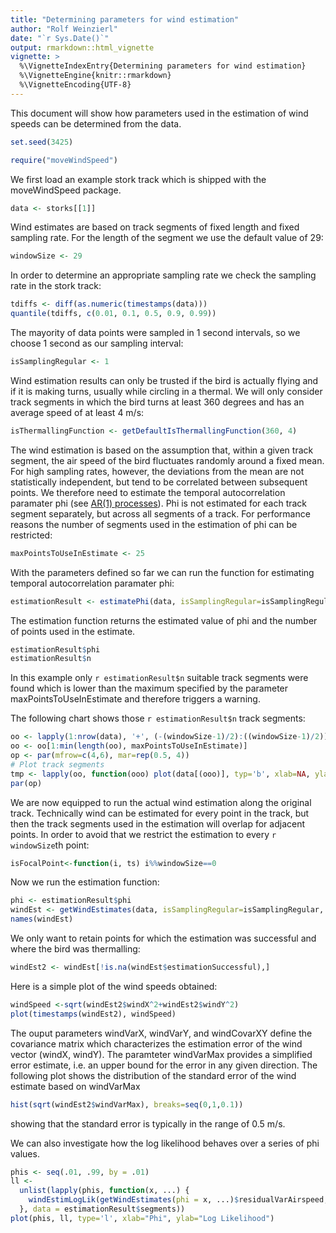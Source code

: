 ```yaml
---
title: "Determining parameters for wind estimation"
author: "Rolf Weinzierl"
date: "`r Sys.Date()`"
output: rmarkdown::html_vignette
vignette: >
  %\VignetteIndexEntry{Determining parameters for wind estimation}
  %\VignetteEngine{knitr::rmarkdown}
  %\VignetteEncoding{UTF-8}
---
```

This document will show how parameters used in the estimation of wind speeds can be determined from the data.
```r
set.seed(3425)
```

```r
require("moveWindSpeed")
```

We first load an example stork track which is shipped with the moveWindSpeed package.
```r
data <- storks[[1]]
```

Wind estimates are based on track segments of fixed length and fixed sampling rate. For the length of the segment we use the default value of 29:
```r
windowSize <- 29
```

In order to determine an appropriate sampling rate we check the sampling rate in the stork track:
```r
tdiffs <- diff(as.numeric(timestamps(data)))
quantile(tdiffs, c(0.01, 0.1, 0.5, 0.9, 0.99))
```
The mayority of data points were sampled in 1 second intervals, so we choose 1 second as our sampling interval:
```r
isSamplingRegular <- 1
```

Wind estimation results can only be trusted if the bird is actually flying and if it is making turns, usually while circling in a thermal. We will only consider track segments in which the bird turns at least 360 degrees and has an average speed of at least 4 m/s:
```r
isThermallingFunction <- getDefaultIsThermallingFunction(360, 4)
```

The wind estimation is based on the assumption that, within a given track segment, the air speed of the bird fluctuates randomly around a fixed mean. For high sampling rates, however, the deviations from the mean are not statistically independent, but tend to be correlated between subsequent points. We therefore need to estimate the temporal autocorrelation paramater phi (see [AR(1) processes](https://en.wikipedia.org/wiki/Autoregressive_model#Example:_An_AR.281.29_process)). Phi is not estimated for each track segment separately, but across all segments of a track. For performance reasons the number of segments used in the estimation of phi can be restricted:
```r
maxPointsToUseInEstimate <- 25
```
With the parameters defined so far we can run the function for estimating temporal autocorrelation paramater phi:
```r
estimationResult <- estimatePhi(data, isSamplingRegular=isSamplingRegular, windowSize=windowSize, isThermallingFunction=isThermallingFunction, maxPointsToUseInEstimate=maxPointsToUseInEstimate, phiInitialEstimate=0, returnPointsUsedInEstimate=T)
```
The estimation function returns the estimated value of phi and the number of points used in the estimate.
```r
estimationResult$phi
estimationResult$n
```
In this example only `r estimationResult$n` suitable track segments were found which is lower than the maximum specified by the parameter maxPointsToUseInEstimate and therefore triggers a warning.

The following chart shows those `r estimationResult$n` track segments:
```r
oo <- lapply(1:nrow(data), '+', (-(windowSize-1)/2):((windowSize-1)/2))[estimationResult$isPointUsedInEstimate]
oo <- oo[1:min(length(oo), maxPointsToUseInEstimate)]
op <- par(mfrow=c(4,6), mar=rep(0.5, 4))
# Plot track segments
tmp <- lapply(oo, function(ooo) plot(data[(ooo)], typ='b', xlab=NA, ylab=NA, axes=F))
par(op)
```

We are now equipped to run the actual wind estimation along the original track. Technically wind can be estimated for every point in the track, but then the track segments used in the estimation will overlap for adjacent points. In order to avoid that we restrict the estimation to every `r windowSize`th point:
```r
isFocalPoint<-function(i, ts) i%%windowSize==0
```
Now we run the estimation function:
```r
phi <- estimationResult$phi
windEst <- getWindEstimates(data, isSamplingRegular=isSamplingRegular, windowSize=windowSize, isThermallingFunction=isThermallingFunction, phi=phi, isFocalPoint=isFocalPoint)
names(windEst)
```
We only want to retain points for which the estimation was successful and where the bird was thermalling:
```r
windEst2 <- windEst[!is.na(windEst$estimationSuccessful),]
```
Here is a simple plot of the wind speeds obtained:
```r
windSpeed <-sqrt(windEst2$windX^2+windEst2$windY^2)
plot(timestamps(windEst2), windSpeed)
```

The ouput parameters windVarX, windVarY, and windCovarXY define the covariance matrix which characterizes the estimation error of the wind vector (windX, windY). The paramteter windVarMax provides a simplified error estimate, i.e. an upper bound for the error in any given direction. The following plot shows the distribution of the standard error of the wind estimate based on windVarMax
```r
hist(sqrt(windEst2$windVarMax), breaks=seq(0,1,0.1))
```

showing that the standard error is typically in the range of 0.5 m/s.

We can also investigate how the log likelihood behaves over a series of phi values.
```r
phis <- seq(.01, .99, by = .01)
ll <-
  unlist(lapply(phis, function(x, ...) {
    windEstimLogLik(getWindEstimates(phi = x, ...)$residualVarAirspeed, x)
  }, data = estimationResult$segments))
plot(phis, ll, type='l', xlab="Phi", ylab="Log Likelihood")
```

